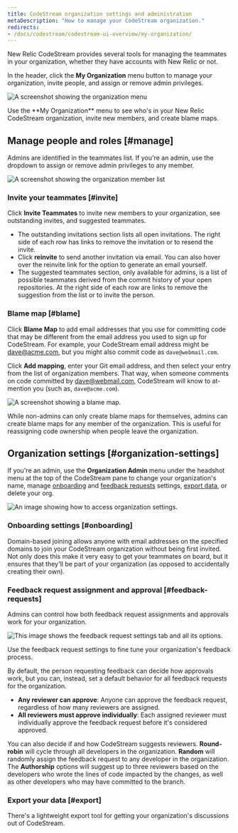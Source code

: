 ```yaml
---
title: CodeStream organization settings and administration
metaDescription: "How to manage your CodeStream organization."
redirects:
- /docs/codestream/codestream-ui-overview/my-organization/
---
```







New Relic CodeStream provides several tools for managing the teammates in your organization, whether they have accounts with New Relic or not.

In the header, click the **My Organization** menu button to manage your organization, invite people, and assign or remove admin privileges.

<img
  title="organization-menu"
  alt="A screenshot showing the organization menu"
  src={codestreamOrganizationMenu}
/>

<figcaption>
  Use the **My Organization** menu to see who's in your New Relic CodeStream organization, invite new members, and create blame maps.
</figcaption>

## Manage people and roles [#manage]

Admins are identified in the teammates list. If you're an admin, use the dropdown to assign or remove admin privileges to any member.

<img
  title="organization-members"
  alt="A screenshot showing the organization member list"
  src={codestreamOrganizationMemberList}
/>

### Invite your teammates [#invite]

Click **Invite Teammates** to invite new members to your organization, see outstanding invites, and suggested teammates.

* The outstanding invitations section lists all open invitations. The right side of each row has links to remove the invitation or to resend the invite.
* Click **reinvite** to send another invitation via email. You can also hover over the reinvite link for the option to generate an email yourself.
* The suggested teammates section, only available for admins, is a list of possible teammates derived from the commit history of your open repositories. At the right side of each row are links to remove the suggestion from the list or to invite the person.

### Blame map [#blame]

Click **Blame Map** to add email addresses that you use for committing code that may be different from the email address you used to sign up for CodeStream. For example, your CodeStream email address might be [dave@acme.com](mailto:dave@acme.com), but you might also commit code as `dave@webmail.com`.

Click **Add mapping**, enter your Git email address, and then select your entry from the list of organization members. That way, when someone comments on code committed by [dave@webmail.com](mailto:dave@webmail.com), CodeStream will know to at-mention you (such as, `dave@acme.com`).

<img
  title="blame-map"
  alt="A screenshot showing a blame map."
  src={codestreamBlameMap}
/>

While non-admins can only create blame maps for themselves, admins can create blame maps for any member of the organization. This is useful for reassigning code ownership when people leave the organization.

## Organization settings [#organization-settings]

If you're an admin, use the **Organization Admin** menu under the headshot menu at the top of the CodeStream pane to change your organization's name, manage [onboarding](#onboarding) and [feedback requests](#feedback-request) settings, [export data](#export), or delete your org.

<img
  title="Organization settings"
  alt="An image showing how to access organization settings."
  src={codestreamOrganizationMenuOptions}
/>

### Onboarding settings [#onboarding]

Domain-based joining allows anyone with email addresses on the specified domains to join your CodeStream organization without being first invited. Not only does this make it very easy to get your teammates on board, but it ensures that they'll be part of your organization (as opposed to accidentally creating their own).

### Feedback request assignment and approval [#feedback-requests]

Admins can control how both feedback request assignments and approvals work for your organization.

<img
  title="Feedback request settings"
  alt="This image shows the feedback request settings tab and all its options."
  src={codestreamFeedbackRequestTeamSettings}
/>

<figcaption>
  Use the feedback request settings to fine tune your organization's feedback process.
</figcaption>

By default, the person requesting feedback can decide how approvals work, but you can, instead, set a default behavior for all feedback requests for the organization.

* **Any reviewer can approve**: Anyone can approve the feedback request, regardless of how many reviewers are assigned.
* **All reviewers must approve individually**: Each assigned reviewer must individually approve the feedback request before it's considered approved.

You can also decide if and how CodeStream suggests reviewers. **Round-robin** will cycle through all developers in the organization. **Random** will randomly assign the feedback request to any developer in the organization. The **Authorship** options will suggest up to three reviewers based on the developers who wrote the lines of code impacted by the changes, as well as other developers who may have committed to the branch.

### Export your data [#export]

There's a lightweight export tool for getting your organization's discussions out of CodeStream.
